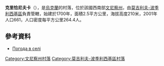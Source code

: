 {{coord|48|35|43|N|27|51|14|E|scale:30000|display=title}}

'''克里恰尼夫卡'''（{{lang-uk|Кричанівка}}），是[[烏克蘭|烏克蘭]]的村落，位於該國西南部[[文尼察州|文尼察州]]，由[[莫吉利夫-波季利西基區|莫吉利夫-波季利西基區]]負責管轄，始建於1700年，面積2.5平方公里，海拔高度210米，2001年人口661，人口密度每平方公里264.4人。

==參考資料==
* [http://weather.in.ua/ua/vinnickaja/12400 Погода в селі ] {{Wayback|url=http://weather.in.ua/ua/vinnickaja/12400 |date=20181019205621 }}

[[Category:文尼察州村落|Category:文尼察州村落]]
[[Category:莫吉利夫-波季利西基區村落|Category:莫吉利夫-波季利西基區村落]]


{{Vinnytsia-geo-stub}}